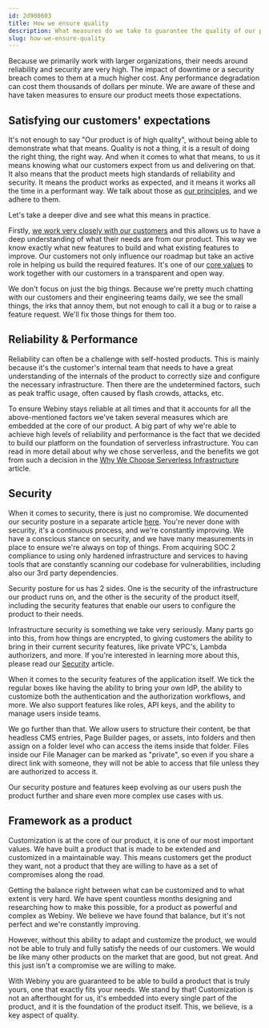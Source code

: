 ```yaml
---
id: 2d908603
title: How we ensure quality
description: What measures do we take to guarantee the quality of our product
slug: how-we-ensure-quality
---
```


Because we primarily work with larger organizations, their needs around reliability and security are very high. The impact of downtime or a security breach comes to them at a much higher cost. Any performance degradation can cost them thousands of dollars per minute. We are aware of these and have taken measures to ensure our product meets those expectations.

## Satisfying our customers' expectations

It's not enough to say "Our product is of high quality", without being able to demonstrate what that means. Quality is not a thing, it is a result of doing the right thing, the right way. And when it comes to what that means, to us it means knowing what our customers expect from us and delivering on that. It also means that the product meets high standards of reliability and security. It means the product works as expected, and it means it works all the time in a performant way. We talk about those as [our principles](/docs/handbook/company/why-webiny-exists#rooted-in-the-first-principles), and we adhere to them.

Let's take a deeper dive and see what this means in practice. 

Firstly, [we work very closely with our customers](/docs/handbook/company/deciding-what-features-to-build#customer-driven-roadmap) and this allows us to have a deep understanding of what their needs are from our product. This way we know exactly what new features to build and what existing features to improve. Our customers not only influence our roadmap but take an active role in helping us build the required features. It's one of our [core values](/docs/handbook/company/our-values) to work together with our customers in a transparent and open way.

We don't focus on just the big things. Because we're pretty much chatting with our customers and their engineering teams daily, we see the small things, the irks that annoy them, but not enough to call it a bug or to raise a feature request. We'll fix those things for them too.


## Reliability & Performance

Reliability can often be a challenge with self-hosted products. This is mainly because it's the customer's internal team that needs to have a great understanding of the internals of the product to correctly size and configure the necessary infrastructure. Then there are the undetermined factors, such as peak traffic usage, often caused by flash crowds, attacks, etc. 

To ensure Webiny stays reliable at all times and that it accounts for all the above-mentioned factors we've taken several measures which are embedded at the core of our product. A big part of why we're able to achieve high levels of reliability and performance is the fact that we decided to build our platform on the foundation of serverless infrastructure. You can read in more detail about why we chose serverless, and the benefits we got from such a decision in the [Why We Choose Serverless Infrastructure](/docs/handbook/company/why-we-chose-serverless) article. 


## Security 


When it comes to security, there is just no compromise. We documented our security posture in a separate article [here](/docs/overview/features/security). You're never done with security, it's a continuous process, and we're constantly improving. We have a conscious stance on security, and we have many measurements in place to ensure we're always on top of things. From acquiring SOC 2 compliance to using only hardened infrastructure and services to having tools that are constantly scanning our codebase for vulnerabilities, including also our 3rd party dependencies. 

Security posture for us has 2 sides. One is the security of the infrastructure our product runs on, and the other is the security of the product itself, including the security features that enable our users to configure the product to their needs.

Infrastructure security is something we take very seriously. Many parts go into this, from how things are encrypted, to giving customers the ability to bring in their current security features, like private VPC's, Lambda authorizers, and more. If you're interested in learning more about this, please read our [Security](/docs/overview/features/security) article.

When it comes to the security features of the application itself. We tick the regular boxes like having the ability to bring your own IdP, the ability to customize both the authentication and the authorization workflows, and more. We also support features like roles, API keys, and the ability to manage users inside teams. 

We go further than that. We allow users to structure their content, be that headless CMS entries, Page Builder pages, or assets, into folders and then assign on a folder level who can access the items inside that folder. Files inside our File Manager can be marked as "private", so even if you share a direct link with someone, they will not be able to access that file unless they are authorized to access it. 

Our security posture and features keep evolving as our users push the product further and share even more complex use cases with us. 


## Framework as a product

Customization is at the core of our product, it is one of our most important values. We have built a product that is made to be extended and customized in a maintainable way. This means customers get the product they want, not a product that they are willing to have as a set of compromises along the road. 

Getting the balance right between what can be customized and to what extent is very hard. We have spent countless months designing and researching how to make this possible, for a product as powerful and complex as Webiny. We believe we have found that balance, but it's not perfect and we're constantly improving. 

However, without this ability to adapt and customize the product, we would not be able to truly and fully satisfy the needs of our customers. We would be like many other products on the market that are good, but not great. And this just isn't a compromise we are willing to make. 

With Webiny you are guaranteed to be able to build a product that is truly yours, one that exactly fits your needs. We stand by that! Customization is not an afterthought for us, it's embedded into every single part of the product, and it is the foundation of the product itself. This, we believe, is a key aspect of quality.

